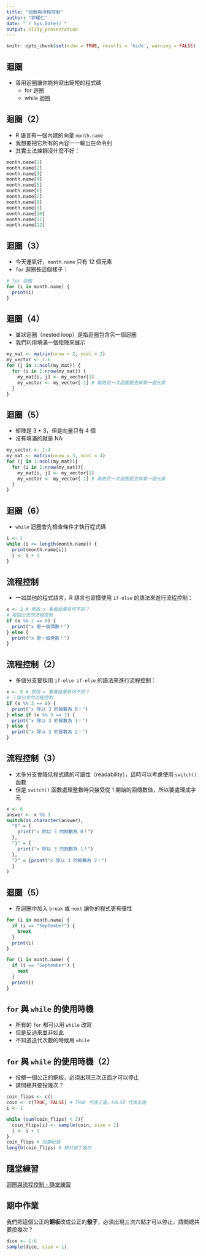 ```yaml
---
title: "迴圈與流程控制"
author: "郭耀仁"
date: "`r Sys.Date()`"
output: slidy_presentation
---
```


```r
knitr::opts_chunk$set(echo = TRUE, results = 'hide', warning = FALSE)
```

## 迴圈

- 善用迴圈讓你能夠寫出簡短的程式碼
    - for 迴圈
    - while 迴圈
    
## 迴圈（2）

- R 語言有一個內建的向量 `month.name`
- 我想要把它所有的內容一一輸出在命令列
- 其實土法煉鋼沒什麼不好：

```r
month.name[1]
month.name[2]
month.name[3]
month.name[4]
month.name[5]
month.name[6]
month.name[7]
month.name[8]
month.name[9]
month.name[10]
month.name[11]
month.name[12]
```

## 迴圈（3）

- 今天運氣好，`month.name` 只有 12 個元素
- `for` 迴圈長這個樣子：

```r
# for 迴圈
for (i in month.name) {
  print(i)
}
```

## 迴圈（4）

- 巢狀迴圈（nested loop）是指迴圈包含另一個迴圈
- 我們利用填滿一個矩陣來展示

```r
my_mat <- matrix(nrow = 2, ncol = 3)
my_vector <- 1:6
for (j in 1:ncol(my_mat)) {
  for (i in 1:nrow(my_mat)) {
    my_mat[i, j] <- my_vector[1]
    my_vector <- my_vector[-1] # 每跑完一次迴圈要丟掉第一個元素
  }
}
```

## 迴圈（5）

- 矩陣是 3 * 3，但是向量只有 4 個
- 沒有填滿的就是 NA

```r
my_vector <- 1:4
my_mat <- matrix(nrow = 3, ncol = 4)
for (j in 1:ncol(my_mat)){
  for (i in 1:nrow(my_mat)){
    my_mat[i, j] <- my_vector[1]
    my_vector <- my_vector[-1] # 每跑完一次迴圈要丟掉第一個元素
  }
}
```

## 迴圈（6）

- `while` 迴圈會先檢查條件才執行程式碼

```r
i <- 1
while (i <= length(month.name)) {
  print(month.name[i])
  i <- i + 1
}
```

## 流程控制

- 一如其他的程式語言，R 語言也習慣使用 `if-else` 的語法來進行流程控制：

```r
x <- 2 # 修改 x 看看結果有何不同？
# 兩個分支的流程控制
if (x %% 2 == 0) {
  print("x 是一個偶數！")
} else {
  print("x 是一個奇數！")
}
```

## 流程控制（2）

- 多個分支要採用 `if-else if-else` 的語法來進行流程控制：

```r
x <- 5 # 修改 x 看看結果有何不同？
# 三個分支的流程控制
if (x %% 3 == 0) {
  print("x 除以 3 的餘數為 0！")
} else if (x %% 3 == 1) {
  print("x 除以 3 的餘數為 1！")
} else {
  print("x 除以 3 的餘數為 2！")
}
```

## 流程控制（3）

- 太多分支會降低程式碼的可讀性（readability），這時可以考慮使用 `switch()` 函數
- 但是 `switch()` 函數處理整數時只接受從 1 開始的回傳數值，所以要處理成字元

```r
x <- 6
answer <- x %% 3
switch(as.character(answer),
  "0" = {
    print("x 除以 3 的餘數為 0！")
  },
  "1" = {
    print("x 除以 3 的餘數為 1！")
  },
  "2" = {print("x 除以 3 的餘數為 2！")
  }
)
```

## 迴圈（5）

- 在迴圈中加入 `break` 或 `next` 讓你的程式更有彈性

```r
for (i in month.name) {
  if (i == "September") {
    break
  }
  print(i)
}

for (i in month.name) {
  if (i == "September") {
    next
  }
  print(i)
}
```

## `for` 與 `while` 的使用時機

- 所有的 `for` 都可以用 `while` 改寫
- 但是反過來並非如此
- 不知道迭代次數的時候用 `while`

## `for` 與 `while` 的使用時機（2）

- 投擲一個公正的銅板，必須出現三次正面才可以停止
- 請問總共要投幾次？

```r
coin_flips <- c()
coin <- c(TRUE, FALSE) # TRUE 代表正面，FALSE 代表反面
i <- 1

while (sum(coin_flips) < 3){
  coin_flips[i] <- sample(coin, size = 1)
  i <- i + 1
}
coin_flips # 投擲紀錄
length(coin_flips) # 總共投了幾次
```

## 隨堂練習

[迴圈與流程控制 - 隨堂練習](https://yaojenkuo.github.io/r_programming/ch8_exercise)

## 期中作業

我們把這個公正的**銅板**改成公正的**骰子**，必須出現三次六點才可以停止，請問總共要投幾次？

```r
dice <- 1:6
sample(dice, size = 1)
```